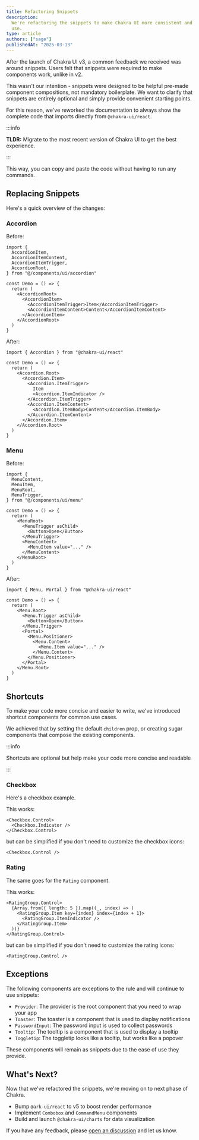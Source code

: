 ```yaml
---
title: Refactoring Snippets
description:
  We're refactoring the snippets to make Chakra UI more consistent and easier to
  use.
type: article
authors: ["sage"]
publishedAt: "2025-03-13"
---
```


After the launch of Chakra UI v3, a common feedback we received was around
snippets. Users felt that snippets were required to make components work, unlike
in v2.

This wasn't our intention - snippets were designed to be helpful pre-made
component compositions, not mandatory boilerplate. We want to clarify that
snippets are entirely optional and simply provide convenient starting points.

For this reason, we've reworked the documentation to always show the complete
code that imports directly from `@chakra-ui/react`.

:::info

**TLDR:** Migrate to the most recent version of Chakra UI to get the best
experience.

:::

This way, you can copy and paste the code without having to run any commands.

## Replacing Snippets

Here's a quick overview of the changes:

### Accordion

Before:

```tsx
import {
  AccordionItem,
  AccordionItemContent,
  AccordionItemTrigger,
  AccordionRoot,
} from "@/components/ui/accordion"

const Demo = () => {
  return (
    <AccordionRoot>
      <AccordionItem>
        <AccordionItemTrigger>Item</AccordionItemTrigger>
        <AccordionItemContent>Content</AccordionItemContent>
      </AccordionItem>
    </AccordionRoot>
  )
}
```

After:

```tsx
import { Accordion } from "@chakra-ui/react"

const Demo = () => {
  return (
    <Accordion.Root>
      <Accordion.Item>
        <Accordion.ItemTrigger>
          Item
          <Accordion.ItemIndicator />
        </Accordion.ItemTrigger>
        <Accordion.ItemContent>
          <Accordion.ItemBody>Content</Accordion.ItemBody>
        </Accordion.ItemContent>
      </Accordion.Item>
    </Accordion.Root>
  )
}
```

### Menu

Before:

```tsx
import {
  MenuContent,
  MenuItem,
  MenuRoot,
  MenuTrigger,
} from "@/components/ui/menu"

const Demo = () => {
  return (
    <MenuRoot>
      <MenuTrigger asChild>
        <Button>Open</Button>
      </MenuTrigger>
      <MenuContent>
        <MenuItem value="..." />
      </MenuContent>
    </MenuRoot>
  )
}
```

After:

```tsx
import { Menu, Portal } from "@chakra-ui/react"

const Demo = () => {
  return (
    <Menu.Root>
      <Menu.Trigger asChild>
        <Button>Open</Button>
      </Menu.Trigger>
      <Portal>
        <Menu.Positioner>
          <Menu.Content>
            <Menu.Item value="..." />
          </Menu.Content>
        </Menu.Positioner>
      </Portal>
    </Menu.Root>
  )
}
```

## Shortcuts

To make your code more concise and easier to write, we've introduced shortcut
components for common use cases.

We achieved that by setting the default `children` prop, or creating sugar
components that compose the existing components.

:::info

Shortcuts are optional but help make your code more concise and readable

:::

### Checkbox

Here's a checkbox example.

This works:

```tsx
<Checkbox.Control>
  <Checkbox.Indicator />
</Checkbox.Control>
```

but can be simplified if you don't need to customize the checkbox icons:

```tsx
<Checkbox.Control />
```

### Rating

The same goes for the `Rating` component.

This works:

```tsx
<RatingGroup.Control>
  {Array.from({ length: 5 }).map((_, index) => (
    <RatingGroup.Item key={index} index={index + 1}>
      <RatingGroup.ItemIndicator />
    </RatingGroup.Item>
  ))}
</RatingGroup.Control>
```

but can be simplified if you don't need to customize the rating icons:

```tsx
<RatingGroup.Control />
```

## Exceptions

The following components are exceptions to the rule and will continue to use
snippets:

- `Provider`: The provider is the root component that you need to wrap your app
- `Toaster`: The toaster is a component that is used to display notifications
- `PasswordInput`: The password input is used to collect passwords
- `Tooltip`: The tooltip is a component that is used to display a tooltip
- `Toggletip`: The toggletip looks like a tooltip, but works like a popover

These components will remain as snippets due to the ease of use they provide.

## What's Next?

Now that we've refactored the snippets, we're moving on to next phase of Chakra.

- Bump `@ark-ui/react` to v5 to boost render performance
- Implement `Combobox` and `CommandMenu` components
- Build and launch `@chakra-ui/charts` for data visualization

If you have any feedback, please
[open an discussion](https://github.com/chakra-ui/chakra-ui/discussions/new) and
let us know.
